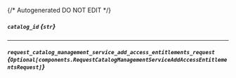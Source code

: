 {/* Autogenerated DO NOT EDIT  */}

##### `catalog_id` *{`str`}*

---
##### `request_catalog_management_service_add_access_entitlements_request` *{`Optional[components.RequestCatalogManagementServiceAddAccessEntitlementsRequest]`}*
<Collapsible openLabel={Labels.showProperties} closeLabel={Labels.hideProperties}>
    <RequestCatalogManagementServiceAddAccessEntitlementsRequest/>
</Collapsible>


